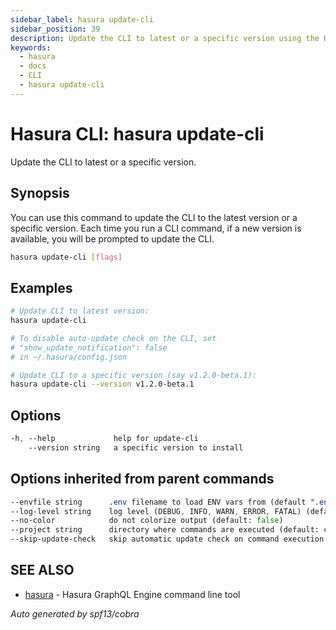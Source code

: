 ```yaml
---
sidebar_label: hasura update-cli
sidebar_position: 39
description: Update the CLI to latest or a specific version using the Hasura CLI
keywords:
  - hasura
  - docs
  - CLI
  - hasura update-cli
---
```


# Hasura CLI: hasura update-cli

Update the CLI to latest or a specific version.

## Synopsis

You can use this command to update the CLI to the latest version or a specific version. Each time you run a CLI command, if a new version is available, you will be prompted to update the CLI.

```bash
hasura update-cli [flags]
```

## Examples

```bash
# Update CLI to latest version:
hasura update-cli

# To disable auto-update check on the CLI, set
# "show_update_notification": false
# in ~/.hasura/config.json

# Update CLI to a specific version (say v1.2.0-beta.1):
hasura update-cli --version v1.2.0-beta.1
```

## Options

```sass
-h, --help             help for update-cli
    --version string   a specific version to install
```

## Options inherited from parent commands

```sass
--envfile string      .env filename to load ENV vars from (default ".env")
--log-level string    log level (DEBUG, INFO, WARN, ERROR, FATAL) (default "INFO")
--no-color            do not colorize output (default: false)
--project string      directory where commands are executed (default: current dir)
--skip-update-check   skip automatic update check on command execution
```

## SEE ALSO

- [hasura](/hasura-cli/commands/hasura.mdx) - Hasura GraphQL Engine command line tool

_Auto generated by spf13/cobra_

